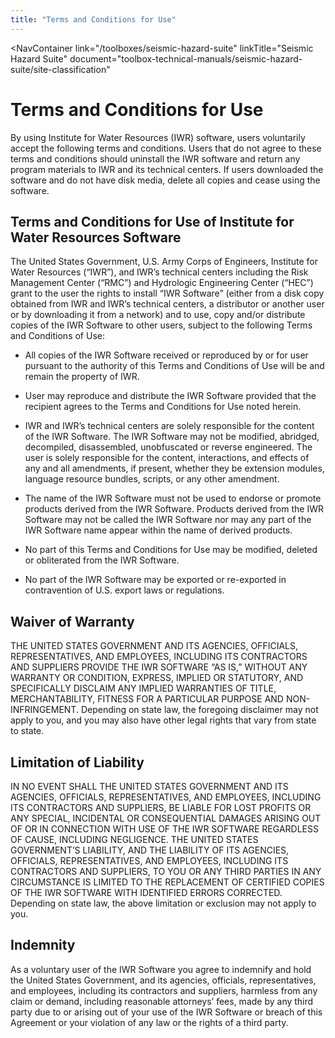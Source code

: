 ```yaml
---
title: "Terms and Conditions for Use"
---
```



<NavContainer 
  link="/toolboxes/seismic-hazard-suite"
  linkTitle="Seismic Hazard Suite"
  document="toolbox-technical-manuals/seismic-hazard-suite/site-classification"
></NavContainer>

# Terms and Conditions for Use

By using Institute for Water Resources (IWR) software, users voluntarily accept the following terms and conditions. Users that do not agree to these
terms and conditions should uninstall the IWR software and return any program materials to IWR and its technical centers. If users downloaded the
software and do not have disk media, delete all copies and cease using the software.

## Terms and Conditions for Use of Institute for Water Resources Software

The United States Government, U.S. Army Corps of Engineers, Institute for Water Resources (“IWR”), and IWR’s technical centers including the Risk
Management Center (“RMC”) and Hydrologic Engineering Center (“HEC”) grant to the user the rights to install “IWR Software” (either from a disk copy
obtained from IWR and IWR’s technical centers, a distributor or another user or by downloading it from a network) and to use, copy and/or distribute
copies of the IWR Software to other users, subject to the following Terms and Conditions of Use:

- All copies of the IWR Software received or reproduced by or for user pursuant to the authority of this Terms and Conditions of Use will be and
  remain the property of IWR.

- User may reproduce and distribute the IWR Software provided that the recipient agrees to the Terms and Conditions for Use noted herein.

- IWR and IWR’s technical centers are solely responsible for the content of the IWR Software. The IWR Software may not be modified, abridged,
  decompiled, disassembled, unobfuscated or reverse engineered. The user is solely responsible for the content, interactions, and effects of any and all
  amendments, if present, whether they be extension modules, language resource bundles, scripts, or any other amendment.

- The name of the IWR Software must not be used to endorse or promote products derived from the IWR Software. Products derived from the IWR Software
  may not be called the IWR Software nor may any part of the IWR Software name appear within the name of derived products.

- No part of this Terms and Conditions for Use may be modified, deleted or obliterated from the IWR Software.

- No part of the IWR Software may be exported or re-exported in contravention of U.S. export laws or regulations.

## Waiver of Warranty

THE UNITED STATES GOVERNMENT AND ITS AGENCIES, OFFICIALS, REPRESENTATIVES, AND EMPLOYEES, INCLUDING ITS CONTRACTORS AND SUPPLIERS PROVIDE THE IWR
SOFTWARE “AS IS,” WITHOUT ANY WARRANTY OR CONDITION, EXPRESS, IMPLIED OR STATUTORY, AND SPECIFICALLY DISCLAIM ANY IMPLIED WARRANTIES OF TITLE,
MERCHANTABILITY, FITNESS FOR A PARTICULAR PURPOSE AND NON-INFRINGEMENT. Depending on state law, the foregoing disclaimer may not apply to you, and you
may also have other legal rights that vary from state to state.

## Limitation of Liability

IN NO EVENT SHALL THE UNITED STATES GOVERNMENT AND ITS AGENCIES, OFFICIALS, REPRESENTATIVES, AND EMPLOYEES, INCLUDING ITS CONTRACTORS AND SUPPLIERS,
BE LIABLE FOR LOST PROFITS OR ANY SPECIAL, INCIDENTAL OR CONSEQUENTIAL DAMAGES ARISING OUT OF OR IN CONNECTION WITH USE OF THE IWR SOFTWARE REGARDLESS
OF CAUSE, INCLUDING NEGLIGENCE. THE UNITED STATES GOVERNMENT’S LIABILITY, AND THE LIABILITY OF ITS AGENCIES, OFFICIALS, REPRESENTATIVES, AND
EMPLOYEES, INCLUDING ITS CONTRACTORS AND SUPPLIERS, TO YOU OR ANY THIRD PARTIES IN ANY CIRCUMSTANCE IS LIMITED TO THE REPLACEMENT OF CERTIFIED COPIES
OF THE IWR SOFTWARE WITH IDENTIFIED ERRORS CORRECTED. Depending on state law, the above limitation or exclusion may not apply to you.

## Indemnity

As a voluntary user of the IWR Software you agree to indemnify and hold the United States Government, and its agencies, officials, representatives,
and employees, including its contractors and suppliers, harmless from any claim or demand, including reasonable attorneys’ fees, made by any third
party due to or arising out of your use of the IWR Software or breach of this Agreement or your violation of any law or the rights of a third party.

<CitationFootnote />

